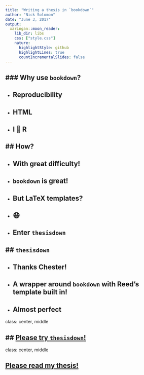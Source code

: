 ```yaml
---
title: "Writing a thesis in `bookdown`"
author: "Nick Solomon"
date: "June 3, 2017"
output:
  xaringan::moon_reader:
    lib_dir: libs
    css: ["style.css"]
    nature:
      highlightStyle: github
      highlightLines: true
      countIncrementalSlides: false
---
```


### Why use `bookdown`?
--

- Reproducibility
--

- HTML
--

- I 💖 R
---

## How?
--

- With great difficulty!
--

- `bookdown` is great!
--

- But LaTeX templates?
--

- 😷
--

- Enter `thesisdown`
---

## `thesisdown`
--

- Thanks Chester!
--

- A wrapper around `bookdown` with Reed's template built in!
--

- Almost perfect
---

class: center, middle

## [Please try `thesisdown`!](https://github.com/ismayc/thesisdown)
---

class: center, middle

## [Please read my thesis!](http://nicksolomon.me/thesis)


